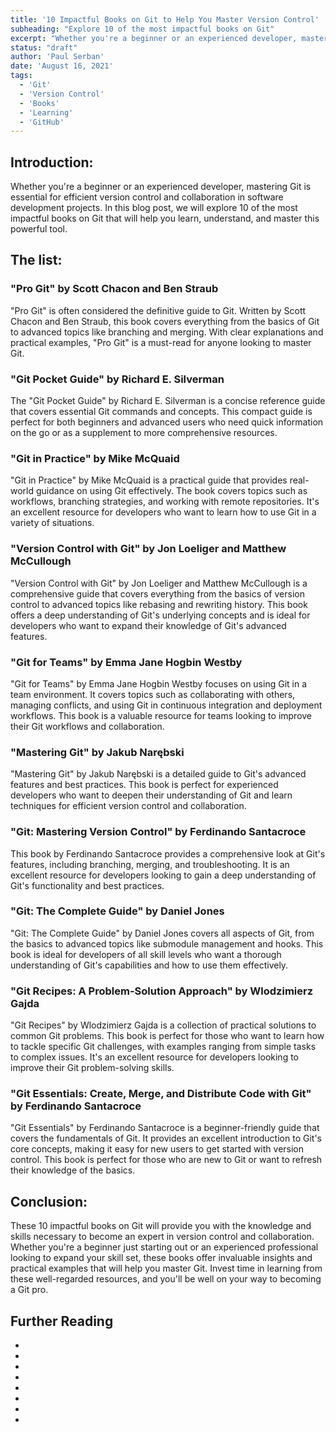 ```yaml
---
title: '10 Impactful Books on Git to Help You Master Version Control'
subheading: "Explore 10 of the most impactful books on Git"
excerpt: "Whether you're a beginner or an experienced developer, mastering Git is essential for efficient version control and collaboration in software development projects. In this blog post, we will explore 10 of the most impactful books on Git that will help you learn, understand, and master this powerful tool."
status: "draft"
author: 'Paul Serban'
date: 'August 16, 2021'
tags:
  - 'Git'
  - 'Version Control'
  - 'Books'
  - 'Learning'
  - 'GitHub'
---
```


## Introduction:

Whether you're a beginner or an experienced developer, mastering Git is essential for efficient version control and collaboration in software development projects. In this blog post, we will explore 10 of the most impactful books on Git that will help you learn, understand, and master this powerful tool.

## The list:

### "Pro Git" by Scott Chacon and Ben Straub

"Pro Git" is often considered the definitive guide to Git. Written by Scott Chacon and Ben Straub, this book covers everything from the basics of Git to advanced topics like branching and merging. With clear explanations and practical examples, "Pro Git" is a must-read for anyone looking to master Git.

### "Git Pocket Guide" by Richard E. Silverman

The "Git Pocket Guide" by Richard E. Silverman is a concise reference guide that covers essential Git commands and concepts. This compact guide is perfect for both beginners and advanced users who need quick information on the go or as a supplement to more comprehensive resources.

### "Git in Practice" by Mike McQuaid

"Git in Practice" by Mike McQuaid is a practical guide that provides real-world guidance on using Git effectively. The book covers topics such as workflows, branching strategies, and working with remote repositories. It's an excellent resource for developers who want to learn how to use Git in a variety of situations.

### "Version Control with Git" by Jon Loeliger and Matthew McCullough
"Version Control with Git" by Jon Loeliger and Matthew McCullough is a comprehensive guide that covers everything from the basics of version control to advanced topics like rebasing and rewriting history. This book offers a deep understanding of Git's underlying concepts and is ideal for developers who want to expand their knowledge of Git's advanced features.

### "Git for Teams" by Emma Jane Hogbin Westby
"Git for Teams" by Emma Jane Hogbin Westby focuses on using Git in a team environment. It covers topics such as collaborating with others, managing conflicts, and using Git in continuous integration and deployment workflows. This book is a valuable resource for teams looking to improve their Git workflows and collaboration.

### "Mastering Git" by Jakub Narębski
"Mastering Git" by Jakub Narębski is a detailed guide to Git's advanced features and best practices. This book is perfect for experienced developers who want to deepen their understanding of Git and learn techniques for efficient version control and collaboration.

### "Git: Mastering Version Control" by Ferdinando Santacroce
This book by Ferdinando Santacroce provides a comprehensive look at Git's features, including branching, merging, and troubleshooting. It is an excellent resource for developers looking to gain a deep understanding of Git's functionality and best practices.

### "Git: The Complete Guide" by Daniel Jones
"Git: The Complete Guide" by Daniel Jones covers all aspects of Git, from the basics to advanced topics like submodule management and hooks. This book is ideal for developers of all skill levels who want a thorough understanding of Git's capabilities and how to use them effectively.

### "Git Recipes: A Problem-Solution Approach" by Wlodzimierz Gajda
"Git Recipes" by Wlodzimierz Gajda is a collection of practical solutions to common Git problems. This book is perfect for those who want to learn how to tackle specific Git challenges, with examples ranging from simple tasks to complex issues. It's an excellent resource for developers looking to improve their Git problem-solving skills.

### "Git Essentials: Create, Merge, and Distribute Code with Git" by Ferdinando Santacroce
"Git Essentials" by Ferdinando Santacroce is a beginner-friendly guide that covers the fundamentals of Git. It provides an excellent introduction to Git's core concepts, making it easy for new users to get started with version control. This book is perfect for those who are new to Git or want to refresh their knowledge of the basics.

## Conclusion:

These 10 impactful books on Git will provide you with the knowledge and skills necessary to become an expert in version control and collaboration. Whether you're a beginner just starting out or an experienced professional looking to expand your skill set, these books offer invaluable insights and practical examples that will help you master Git. Invest time in learning from these well-regarded resources, and you'll be well on your way to becoming a Git pro.

## Further Reading
- <Link href="/blog/posts/distributed-control-systems-the-modern-standard-for-software-development" label={`Distributed Version Control Systems: The Modern Standard for Software Development`} isInternal={true} />
- <Link href="/blog/posts/git-an-introduction" label={`Git: An Introduction`} isInternal={true} />
- <Link href="/blog/posts/git-basic-concepts" label={`Git: Basic Concepts`} isInternal={true} />
- <Link href="/blog/posts/git-essentials-commands-for-effecient-version-control" label={`Mastering Git: Essential Commands for Efficient Version Control`} isInternal={true} />
- <Link href="/blog/posts/understanding-git-branching-models-a-guide-for-developers" label={`Understanding Git Branching Models: A Guide for Developers`} isInternal={true} />
- <Link href="/blog/posts/gitflow-branching-model-pros-and-cons" label={`Gitflow: Pros and Cons`} isInternal={true} />
- <Link href="/blog/posts/git-branches-cloning-merging" label={`Git: Cloning, Branches and Merging`} isInternal={true} />
- <Link href="/blog/posts/git-branching-strategies-patterns-paaractices-and-collaboration-workflows" label={`A Comprehensive Guide to Git Branching Strategies and Collaboration Workflows`} isInternal={true} />